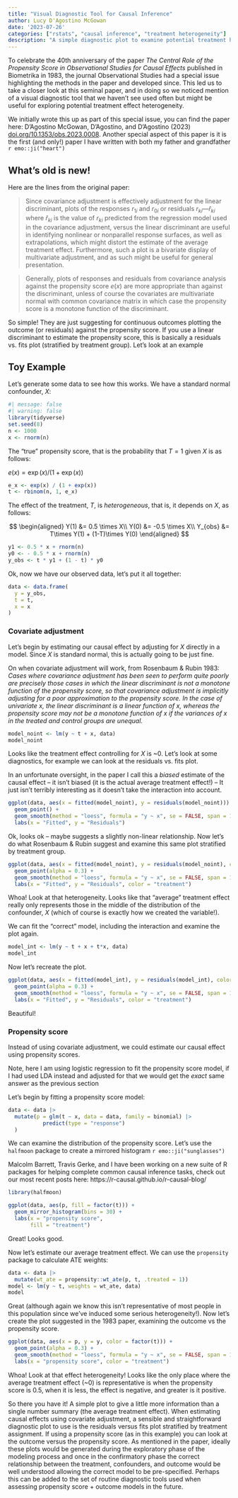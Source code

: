 ```yaml
---
title: "Visual Diagnostic Tool for Causal Inference"
author: Lucy D'Agostino McGowan
date: '2023-07-26'
categories: ["rstats", "causal inference", "treatment heterogeneity"]
description: "A simple diagnostic plot to examine potential treatment heterogeneity -- what's old is new!"
---
```


To celebrate the 40th anniversary of the paper *The Central Role of the Propensity Score in Observational Studies for Causal Effects* published in Biometrika in 1983, the journal Observational Studies had a special issue highlighting the methods in the paper and developed since. This led us to take a closer look at this seminal paper, and in doing so we noticed mention of a visual diagnostic tool that we haven't see used often but might be useful for exploring potential treatment effect heterogeneity. 

::: {.column-margin}
We initially wrote this up as part of this special issue, you can find the paper here: D’Agostino McGowan, D’Agostino, and D’Agostino (2023) [doi.org/10.1353/obs.2023.0008](https://doi.org/10.1353/obs.2023.0008). Another special aspect of this paper is it is the first (and only!) paper I have written with both my father and grandfather `r emo::ji("heart")`
:::

## What's old is new!

Here are the lines from the original paper: 

> Since covariance adjustment is effectively adjustment for the linear discriminant, plots of the responses $r_{1i}$ and $r_{0i}$ or residuals $r_{ki} — \hat{r}_{ki}$ where $\hat{r}_{ki}$ is the value of $r_{ki}$ predicted from the regression model used in the covariance adjustment, versus the linear discriminant are useful in identifying nonlinear or nonparallel response surfaces, as well as extrapolations, which might distort the estimate of the average treatment effect. Furthermore, such a plot is a bivariate display of multivariate adjustment, and as such might be useful for general presentation.  

> Generally, plots of responses and residuals from covariance analysis against the propensity score $e(x)$ are more appropriate than against the discriminant, unless of course the covariates are multivariate normal with common covariance matrix in which case the propensity score is a monotone function of the discriminant. 

So simple! They are just suggesting for continuous outcomes plotting the outcome (or residuals) against the propensity score. If you use a linear discriminant to estimate the propensity score, this is basically a residuals vs. fits plot (stratified by treatment group). Let's look at an example

## Toy Example

Let's generate some data to see how this works. We have a standard normal confounder, $X$:

```r
#| message: false
#| warning: false
library(tidyverse)
set.seed(8)
n <- 1000
x <- rnorm(n)
```

The "true" propensity score, that is the probability that $T=1$ given $X$ is as follows:

$e(x) = \exp(x) / (1 + \exp(x))$

```r
e_x <- exp(x) / (1 + exp(x))
t <- rbinom(n, 1, e_x)
```

The effect of the treatment, $T$, is *heterogeneous*, that is, it depends on $X$, as follows:

$$
\begin{aligned}
Y(1) &= 0.5 \times X\\
Y(0) &= -0.5 \times X\\
Y_{obs} &= T\times Y(1) + (1-T)\times Y(0)
\end{aligned}
$$

```r
y1 <- 0.5 * x + rnorm(n)
y0 <- - 0.5 * x + rnorm(n)
y_obs <- t * y1 + (1 - t) * y0
```

Ok, now we have our observed data, let's put it all together:

```r
data <- data.frame(
  y = y_obs,
  t = t,
  x = x
)
```


### Covariate adjustment

Let's begin by estimating our causal effect by adjusting for $X$ directly in a model. Since $X$ is standard normal, this is actually going to be just fine.

::: {.column-margin}
On when covariate adjustment will work, from Rosenbaum & Rubin 1983: 
*Cases where covariance adjustment has been seen to perform quite poorly are precisely those cases in which the linear discriminant is not a monotone function of the propensity score, so that covariance adjustment is implicitly adjusting for a poor approximation to the propensity score. In the case of univariate $x$, the linear discriminant is a linear function of $x$, whereas the propensity score may not be a monotone function of $x$ if the variances of $x$ in the treated and control groups are unequal.*
:::

```r
model_noint <- lm(y ~ t + x, data)
model_noint
```

Looks like the treatment effect controlling for $X$ is ~0. Let's look at some diagnostics, for example we can look at the residuals vs. fits plot.

::: {.column-margin}
In an unfortunate oversight, in the paper I call this a *biased* estimate of the causal effect -- it isn't biased (it is the actual average treatment effect!) -- It just isn't terribly interesting as it doesn't take the interaction into account.
:::

```r
ggplot(data, aes(x = fitted(model_noint), y = residuals(model_noint))) + 
  geom_point() + 
  geom_smooth(method = "loess", formula = "y ~ x", se = FALSE, span = 1) + 
  labs(x = "Fitted", y = "Residuals")
```

Ok, looks ok -- maybe suggests a slightly non-linear relationship. Now let's do what Rosenbaum & Rubin suggest and examine this same plot stratified by treatment group.

```r
ggplot(data, aes(x = fitted(model_noint), y = residuals(model_noint), color = factor(t))) + 
  geom_point(alpha = 0.3) + 
  geom_smooth(method = "loess", formula = "y ~ x", se = FALSE, span = 1) + 
  labs(x = "Fitted", y = "Residuals", color = "treatment")
```

Whoa! Look at that heterogeneity. Looks like that "average" treatment effect really only represents those in the middle of the distribution of the confounder, $X$ (which of course is exactly how we created the variable!).

We can fit the "correct" model, including the interaction and examine the plot again.

```r
model_int <- lm(y ~ t + x + t*x, data)
model_int
```

Now let's recreate the plot.

```r
ggplot(data, aes(x = fitted(model_int), y = residuals(model_int), color = factor(t))) + 
  geom_point(alpha = 0.3) + 
  geom_smooth(method = "loess", formula = "y ~ x", se = FALSE, span = 1) + 
  labs(x = "Fitted", y = "Residuals", color = "treatment")
```

Beautiful! 

### Propensity score

Instead of using covariate adjustment, we could estimate our causal effect using propensity scores. 

::: {.column-margin}
Note, here I am using logistic regression to fit the propensity score model, if I had used LDA instead and adjusted for that we would get the *exact* same answer as the previous section
:::

Let's begin by fitting a propensity score model:

```r
data <- data |>
  mutate(p = glm(t ~ x, data = data, family = binomial) |>
           predict(type = "response")
  ) 
```


We can examine the distribution of the propensity score. Let's use the `halfmoon` package to create a mirrored histogram `r emo::ji("sunglasses")`

::: {.column-margin}
Malcolm Barrett, Travis Gerke, and I have been working on a new suite of R packages for helping complete common causal inference tasks, check out our most recent posts here: https://r-causal.github.io/r-causal-blog/
:::

```r
library(halfmoon)

ggplot(data, aes(p, fill = factor(t))) +
  geom_mirror_histogram(bins = 30) + 
  labs(x = "propensity score",
       fill = "treatment")
```

Great! Looks good. 

Now let's estimate our average treatment effect. We can use the `propensity` package to calculate ATE weights:

```r
data <- data |>
  mutate(wt_ate = propensity::wt_ate(p, t, .treated = 1))
model <- lm(y ~ t, weights = wt_ate, data)
model
```

Great (although again we know this isn't representative of most people in this population since we've induced some serious heterogeneity!). Now let's create the plot suggested in the 1983 paper, examining the outcome vs the propensity score.

```r
ggplot(data, aes(x = p, y = y, color = factor(t))) + 
  geom_point(alpha = 0.3) + 
  geom_smooth(method = "loess", formula = "y ~ x", se = FALSE, span = 1) + 
  labs(x = "propensity score", color = "treatment")
```

Whoa! Look at that effect heterogeneity! Looks like the only place where the average treatment effect (~0) is representative is when the propensity score is 0.5, when it is less, the effect is negative, and greater is it positive.

So there you have it! A simple plot to give a little more information than a single number summary (the average treatment effect). When estimating causal effects using covariate adjustment, a sensible and straightforward diagnostic plot to use is the residuals versus fits plot stratified by treatment assignment. If using a propensity score (as in this example) you can look at the outcome versus the propensity score. As mentioned in the paper, ideally these plots would be generated during the exploratory phase of the modeling process and once in the confirmatory phase the correct relationship between the treatment, confounders, and outcome would be well understood allowing the correct model to be pre-specified. Perhaps this can be added to the set of routine diagnostic tools used when assessing propensity score + outcome models in the future.

